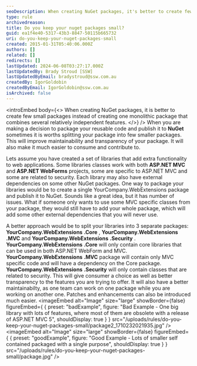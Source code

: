 ```yaml
---
seoDescription: When creating NuGet packages, it's better to create few small packages rather than one large package.
type: rule
archivedreason:
title: Do you keep your nuget packages small?
guid: ea1f4e40-5317-43b3-8847-50115b665732
uri: do-you-keep-your-nuget-packages-small
created: 2015-01-31T05:40:06.000Z
authors: []
related: []
redirects: []
lastUpdated: 2024-06-08T03:27:17.000Z
lastUpdatedBy: Brady Stroud [SSW]
lastUpdatedByEmail: bradystroud@ssw.com.au
createdBy: IgorGoldobin
createdByEmail: IgorGoldobin@ssw.com.au
isArchived: false
---
```


<introEmbed
  body={<>
When creating NuGet packages, it is better to create few small packages instead of creating one monolithic package that combines several relatively independent features.
  </>}
/>
When you are making a decision to package your reusable code and publish it to **NuGet** sometimes it is worths splitting your package into few smaller packages. This will improve maintainability and transparency of your package. It will also make it much easier to consume and contribute to.

Lets assume you have created a set of libraries that add extra functionality to web applications. Some libraries classes work with both **ASP.NET MVC** and **ASP.NET WebForms** projects, some are specific to ASP.NET MVC and some are related to security. Each library may also have external dependencies on some other NuGet packages. One way to package your libraries would be to create a single YourCompany.WebExtensions package and publish it to NuGet. Sounds like a great idea, but it has number of issues. What if someone only wants to use some MVC specific classes from your package, they would still have to add your whole package, which will add some other external dependencies that you will never use.

A better approach would be to split your libraries into 3 separate packages: **YourCompany.WebExtensions** **.Core** , **YourCompany.WebExtensions** **.MVC** and **YourCompany.WebExtensions** **.Security** . **YourCompany.WebExtensions** **.Core** will only contain core libraries that can be used in both ASP.NET WebForm and MVC. **YourCompany.WebExtensions** **.MVC** package will contain only MVC specific code and will have a dependency on the Core package. **YourCompany.WebExtensions** **.Security** will only contain classes that are related to security. This will give consumer a choice as well as better transparency to the features you are trying to offer. It will also have a better maintainabilty, as one team can work on one package while you are working on another one. Patches and enhancements can also be introduced much easier.
<imageEmbed
  alt="Image"
  size="large"
  showBorder={false}
  figureEmbed={ {
    preset: "badExample",
    figure: "Bad Example - One big library with lots of features, where most of them are obsolete with a release of ASP.NET MVC 5",
    shouldDisplay: true
  } }
  src="/uploads/rules/do-you-keep-your-nuget-packages-small/package2_1710232021935.jpg"
/>
<imageEmbed
  alt="Image"
  size="large"
  showBorder={false}
  figureEmbed={ {
    preset: "goodExample",
    figure: "Good Example - Lots of smaller self contained packaged with a single purpose",
    shouldDisplay: true
  } }
  src="/uploads/rules/do-you-keep-your-nuget-packages-small/package.jpg"
/>
